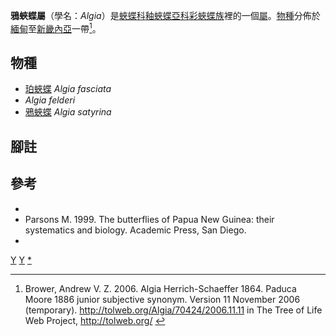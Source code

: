 {{NoteTA|G1=Butterfly}}
{{Automatic Taxobox
| taxon = Algia
| authority = Herrich-Schäffer, 1864
| image = DucapaFasciata 363 3.jpg
| image_caption = [[珀蛺蝶|珀蛺蝶]] ''A. fasciata''
| type_species = [[鴉蛺蝶|鴉蛺蝶]]<br />''Cirrochroa satyrina''
| type_species_authority = C. & R. Felder, [1867]
| subdivision_ranks = 物種
| subdivision = 共3種，詳見正文。
| synonyms =
* 珀蛺蝶屬 ''Paduca'' <small>Moore 1886</small>
}}

'''鴉蛺蝶屬'''（學名：''Algia''）是[[蛺蝶科|蛺蝶科]][[釉蛺蝶亞科|釉蛺蝶亞科]][[彩蛺蝶族|彩蛺蝶族]]裡的一個[[屬|屬]]。[[物種|物種]]分佈於[[緬甸|緬甸]]至[[新畿內亞|新畿內亞]]一帶<ref>Brower, Andrew V. Z. 2006. Algia Herrich-Schaeffer 1864. Paduca Moore 1886 junior subjective synonym. Version 11 November 2006 (temporary). http://tolweb.org/Algia/70424/2006.11.11 {{Wayback|url=http://tolweb.org/Algia/70424/2006.11.11 |date=20191130232317 }} in The Tree of Life Web Project, http://tolweb.org/ {{Wayback|url=http://tolweb.org/ |date=20110515100516 }}</ref>。

== 物種 ==
* [[珀蛺蝶|珀蛺蝶]] ''Algia fasciata''
* ''Algia felderi''
* [[鴉蛺蝶|鴉蛺蝶]] ''Algia satyrina''

== 腳註 ==
{{reflist}}

== 參考 ==
* {{Commonscat-inline|Algia|鴉蛺蝶屬}}
* Parsons M. 1999. The butterflies of Papua New Guinea: their systematics and biology. Academic Press, San Diego.
* {{Cite book | author = 寿建新 周尧 李宇飞 | title = 世界蝴蝶分類名錄 | location = 中國 | publisher = 陝西科學技術出版社 | date = 2006-04-01 | ISBN = 9787536936768 | language= zh-hans }}

{{釉蛺蝶亞科}}

{{taxonbar}}
[[Category:_1864年描述的分类群|Y]]
[[Category:彩蛺蝶族|Y]]
[[Category:鴉蛺蝶屬|*]]